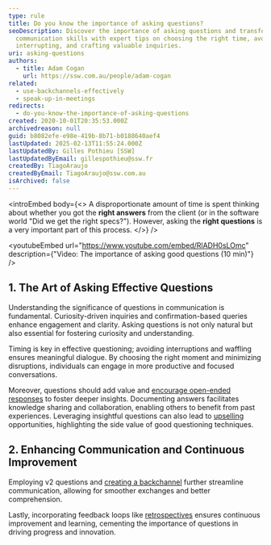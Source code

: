 ```yaml
---
type: rule
title: Do you know the importance of asking questions?
seoDescription: Discover the importance of asking questions and transform your
  communication skills with expert tips on choosing the right time, avoiding
  interrupting, and crafting valuable inquiries.
uri: asking-questions
authors:
  - title: Adam Cogan
    url: https://ssw.com.au/people/adam-cogan
related:
  - use-backchannels-effectively
  - speak-up-in-meetings
redirects:
  - do-you-know-the-importance-of-asking-questions
created: 2020-10-01T20:35:53.000Z
archivedreason: null
guid: b8082efe-e98e-419b-8b71-b0188640aef4
lastUpdated: 2025-02-13T11:55:24.000Z
lastUpdatedBy: Gilles Pothieu [SSW]
lastUpdatedByEmail: gillespothieu@ssw.fr
createdBy: TiagoAraujo
createdByEmail: TiagoAraujo@ssw.com.au
isArchived: false
---
```


<introEmbed
  body={<>
A disproportionate amount of time is spent thinking about whether you got the **right answers** from the client (or in the software world "Did we get the right specs?"). However, asking the **right questions** is a very important part of this process.
  </>}
/>

<youtubeEmbed url="https://www.youtube.com/embed/RlADH0sLOmc" description={"Video: The importance of asking good questions (10 min)"} />


## 1. The Art of **Asking Effective Questions**

Understanding the significance of questions in communication is fundamental. Curiosity-driven inquiries and confirmation-based queries enhance engagement and clarity. Asking questions is not only natural but also essential for fostering curiosity and understanding.

Timing is key in effective questioning; avoiding interruptions and waffling ensures meaningful dialogue. By choosing the right moment and minimizing disruptions, individuals can engage in more productive and focused conversations.

Moreover, questions should add value and [encourage open-ended responses](/ask-open-ended-questions) to foster deeper insights. Documenting answers facilitates knowledge sharing and collaboration, enabling others to benefit from past experiences. Leveraging insightful questions can also lead to [upselling](/upsell) opportunities, highlighting the side value of good questioning techniques.

## 2. Enhancing Communication and Continuous Improvement

Employing v2 questions and [creating a backchannel](/use-backchannels-effectively) further streamline communication, allowing for smoother exchanges and better comprehension.

Lastly, incorporating feedback loops like [retrospectives](/do-you-do-a-retro) ensures continuous improvement and learning, cementing the importance of questions in driving progress and innovation.
